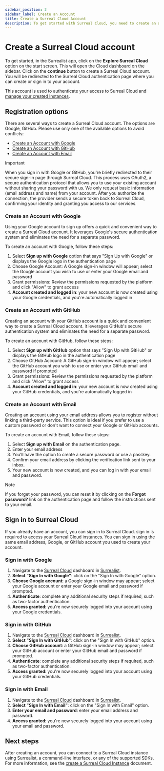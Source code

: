```yaml
---
sidebar_position: 2
sidebar_label: Create an Account
title: Create a Surreal Cloud Account 
description: To get started with Surreal Cloud, you need to create an account. You can use your email address, a passkey, Google, or GitHub to create an account.
---
```



# Create a Surreal Cloud account

To get started, in the Surrealist app, click on the **Explore Surreal Cloud** option on the start screen. This will open the Cloud dashboard on the sidebar. Click on the **continue** button to create a Surreal Cloud account. You will be redirected to the Surreal Cloud authentication page where you can create or sign in to your account.

This account is used to authenticate your access to Surreal Cloud and [manage your created Instances](/docs/cloud/getting-started/create-an-instance).



## Registration options

There are several ways to create a Surreal Cloud account. The options are Google, GitHub. Please use only one of the available options to avoid conflicts: 

- [Create an Account with Google](#create-an-account-with-google)
- [Create an Account with GitHub](#create-an-account-with-github)
- [Create an Account with Email](#create-an-account-with-email)

> [!IMPORTANT]
> When you sign in with Google or GitHub, you're briefly redirected to their secure sign-in page through Surreal Cloud. This process uses OAuth2, a secure authentication protocol that allows you to use your existing account without sharing your password with us. We only request basic information (email address and name) from your account. After you authorize the connection, the provider sends a secure token back to Surreal Cloud, confirming your identity and granting you access to our services.

### Create an Account with Google

Using your Google account to sign up offers a quick and convenient way to create a Surreal Cloud account. It leverages Google's secure authentication system and eliminates the need for a separate password. 


To create an account with Google, follow these steps:

1. Select **Sign up with Google** option that says "Sign Up with Google" or displays the Google logo in the authentication page
2. Choose Google Account: A Google sign-in window will appear; select the Google account you wish to use or enter your Google email and password
3. Grant permissions: Review the permissions requested by the platform and click "Allow" to grant access
4. **Account created and logged in**: your new account is now created using your Google credentials, and you're automatically logged in

### Create an Account with GitHub

Creating an account with your GitHub account is a quick and convenient way to create a Surreal Cloud account. It leverages GitHub's secure authentication system and eliminates the need for a separate password. 

To create an account with GitHub, follow these steps:

1. Select **Sign up with GitHub** option that says "Sign Up with GitHub" or displays the GitHub logo in the authentication page
2. Choose GitHub Account: A GitHub sign-in window will appear; select the GitHub account you wish to use or enter your GitHub email and password if prompted
3. Grant permissions: Review the permissions requested by the platform and click "Allow" to grant access
4. **Account created and logged in**: your new account is now created using your GitHub credentials, and you're automatically logged in

### Create an Account with Email

Creating an account using your email address allows you to register without linking a third-party service. This option is ideal if you prefer to use a custom password or don't want to connect your Google or GitHub accounts.

To create an account with Email, follow these steps:

1. Select **Sign up with Email** on the authentication page.
2. Enter your email address 
3. You'll have the option to create a secure password or use a passkey.
4. Confirm your email address by clicking the verification link sent to your inbox.
5. Your new account is now created, and you can log in with your email and password.

> [!NOTE]
> If you forget your password, you can reset it by clicking on the **Forgot password?** link on the authentication page and follow the instructions sent to your email.

## Sign in to Surreal Cloud

If you already have an account, you can sign in to Surreal Cloud. sign in is required to access your Surreal Cloud instances. You can sign in using the same email address, Google, or GitHub account you used to create your account. 

### Sign in with Google

1. Navigate to the [Surreal Cloud](https://surrealist.app/cloud) dashboard in [Surrealist](https://surrealist.app).
2. **Select "Sign In with Google"**: click on the "Sign In with Google" option.
3. **Choose Google account**: a Google sign-in window may appear; select your Google account or enter your Google email and password if prompted.
4. **Authenticate**: complete any additional security steps if required, such as two-factor authentication.
5. **Access granted**: you're now securely logged into your account using your Google credentials.

### Sign in with GitHub

1. Navigate to the [Surreal Cloud](https://surrealist.app/cloud) dashboard in [Surrealist](https://surrealist.app).
2. **Select "Sign In with GitHub"**: click on the "Sign In with GitHub" option.
3. **Choose GitHub account**: a GitHub sign-in window may appear; select your GitHub account or enter your GitHub email and password if prompted.
4. **Authenticate**: complete any additional security steps if required, such as two-factor authentication.
5. **Access granted**: you're now securely logged into your account using your GitHub credentials.

### Sign in with Email

1. Navigate to the [Surreal Cloud](https://surrealist.app/cloud) dashboard in [Surrealist](https://surrealist.app).
2. **Select "Sign In with Email"**: click on the "Sign In with Email" option.
3. **Enter your email and password**: enter your email address and password.
4. **Access granted**: you're now securely logged into your account using your email and password.

## Next steps

After creating an account, you can connect to a Surreal Cloud instance using Surrealist, a command-line interface, or any of the supported SDKs. For more information, see the [create a Surreal Cloud Instance](/docs/cloud/getting-started/create-an-instance) document.